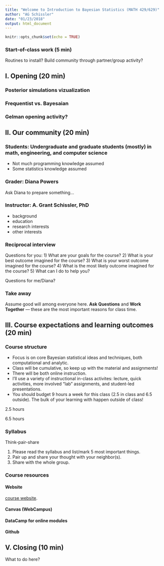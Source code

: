 ```yaml
---
title: "Welcome to Introduction to Bayesian Statistics (MATH 429/629)"
author: "AG Schissler"
date: "01/23/2018"
output: html_document
---
```


```r
knitr::opts_chunk$set(echo = TRUE)
```

### Start-of-class work (5 min)

Routines to install? Build community through partner/group activity?

## I. Opening (20 min)

### Posterior simulations vizualization

### Frequentist vs. Bayesaian

### Gelman opening activity?

## II. Our community (20 min)

### Students: Undergraduate and graduate students (mostly) in math, engineering, and computer science
 
- Not much programming knowledge assumed
- Some statistics knowledge assumed

### Grader: Diana Powers

Ask Diana to prepare something...

### Instructor: A. Grant Schissler, PhD

- background
- education
- research interests
- other interests

### Reciprocal interview

Questions for you:
1) What are your goals for the course?
2) What is your best outcome imagined for the course?
3) What is your worst outcome imagined for the course?
4) What is the most likely outcome imagined for the course?
5) What can I do to help you?

Questions for me/Diana?

### Take away

Assume good will among everyone here. **Ask Questions** and **Work Together** --- these are the most important reasons for class time.

## III. Course expectations and learning outcomes (20 min)

### Course structure

- Focus is on core Bayesian statistical ideas and techniques, both computational and analytic.
- Class will be cumulative, so keep up with the material and assignments!
- There will be both online instruction.
- I'll use a variety of instructional in-class activites: lecture, quick activities, more involved "lab" assignments, and student-led presentations.
- You should budget 9 hours a week for this class (2.5 in class and 6.5 outside). The bulk of your learning with happen outside of class!

2.5 hours
<insert in-class pie chart>

6.5 hours
<insert out-of-class pie chart>

### Syllabus

Think-pair-share

1. Please read the syllabus and list/mark 5 most important things.
2. Pair up and share your thought with your neighbor(s).
3. Share with the whole group.

<insert point vs time plot>

### Course resources

#### Website

[course website](http://www.grantschissler.com/teaching/SP19/STAT429/).

#### Canvas (WebCampus)

#### DataCamp for online modules

#### Github

## V. Closing (10 min)

What to do here?
